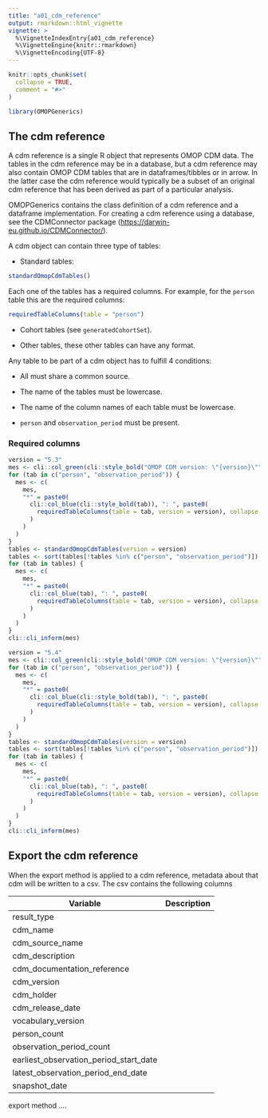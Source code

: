 ```yaml
---
title: "a01_cdm_reference"
output: rmarkdown::html_vignette
vignette: >
  %\VignetteIndexEntry{a01_cdm_reference}
  %\VignetteEngine{knitr::rmarkdown}
  %\VignetteEncoding{UTF-8}
---
```


```r
knitr::opts_chunk$set(
  collapse = TRUE,
  comment = "#>"
)
```

```r
library(OMOPGenerics)
```

## The cdm reference

A cdm reference is a single R object that represents OMOP CDM data. The tables in the cdm reference may be in a database, but a cdm reference may also contain OMOP CDM tables that are in dataframes/tibbles or in arrow. In the latter case the cdm reference would typically be a subset of an original cdm reference that has been derived as part of a particular analysis.

OMOPGenerics contains the class definition of a cdm reference and a dataframe implementation. For creating a cdm reference using a database, see the CDMConnector package (<https://darwin-eu.github.io/CDMConnector/>).

A cdm object can contain three type of tables:

* Standard tables:
```r
standardOmopCdmTables()
```
Each one of the tables has a required columns. For example, for the `person` table this are the required columns:
```r
requiredTableColumns(table = "person")
```

* Cohort tables (see `generatedCohortSet`).

* Other tables, these other tables can have any format. 

Any table to be part of a cdm object has to fulfill 4 conditions:

- All must share a common source.

- The name of the tables must be lowercase.

- The name of the column names of each table must be lowercase.

- `person` and `observation_period` must be present.

### Required columns

```r
version = "5.3"
mes <- cli::col_green(cli::style_bold("OMOP CDM version: \"{version}\""))
for (tab in c("person", "observation_period")) {
  mes <- c(
    mes, 
    "*" = paste0(
      cli::col_blue(cli::style_bold(tab)), ": ", paste0(
        requiredTableColumns(table = tab, version = version), collapse = ", "
      )
    )
  )
}
tables <- standardOmopCdmTables(version = version)
tables <- sort(tables[!tables %in% c("person", "observation_period")])
for (tab in tables) {
  mes <- c(
    mes, 
    "*" = paste0(
      cli::col_blue(tab), ": ", paste0(
        requiredTableColumns(table = tab, version = version), collapse = ", "
      )
    )
  )
}
cli::cli_inform(mes)
```

```r
version = "5.4"
mes <- cli::col_green(cli::style_bold("OMOP CDM version: \"{version}\""))
for (tab in c("person", "observation_period")) {
  mes <- c(
    mes, 
    "*" = paste0(
      cli::col_blue(cli::style_bold(tab)), ": ", paste0(
        requiredTableColumns(table = tab, version = version), collapse = ", "
      )
    )
  )
}
tables <- standardOmopCdmTables(version = version)
tables <- sort(tables[!tables %in% c("person", "observation_period")])
for (tab in tables) {
  mes <- c(
    mes, 
    "*" = paste0(
      cli::col_blue(tab), ": ", paste0(
        requiredTableColumns(table = tab, version = version), collapse = ", "
      )
    )
  )
}
cli::cli_inform(mes)
```

## Export the cdm reference

When the export method is applied to a cdm reference, metadata about that cdm will be written to a csv. The csv contains the following columns

| Variable | Description | 
|------|------|
|result_type|      |
|cdm_name|      |
|cdm_source_name|      |
|cdm_description|      |
|cdm_documentation_reference|      |
|cdm_version|      |
|cdm_holder|      |
|cdm_release_date|      |
|vocabulary_version|      |
|person_count|      |
|observation_period_count|      |
|earliest_observation_period_start_date|      |
|latest_observation_period_end_date|      |
|snapshot_date|      |

export method ....
